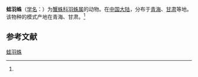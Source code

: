 {{Speciesbox
| name = 蛙羽蛛
| status = 
| status_system = 
| image = 
| genus = Oxyptila
| species = raniceps
| authority = (Schenkel, 1963)<ref name='id14560'>{{cite web| url =http://www.bioinfo.cn/db05/BjdwSpecies.php?action=view&id=14560| title =蛙羽蛛| work =《中国动物物种编目数据库》| publisher =中国科学院微生物研究所| author =中国科学院动物研究所| accessdate =2009-04-28| deadurl =yes| archiveurl =https://web.archive.org/web/20160305020545/http://www.bioinfo.cn/db05/BjdwSpecies.php?action=view&id=14560| archivedate =2016-03-05| df =}}</ref>
}}

'''蛙羽蛛'''（[[学名|学名]]：{{lang|la|''Oxyptila raniceps''}}）为[[蟹蛛科|蟹蛛科]][[羽蛛属|羽蛛属]]的动物。在[[中国大陆|中国大陆]]，分布于[[青海|青海]]、[[甘肃|甘肃]]等地。该物种的模式产地在青海、甘肃。<ref name='id14560'/>

== 参考文献 ==
{{reflist}}

{{Wikispecies|Oxyptila raniceps}}

[[Category:羽蛛属|蛙羽蛛]]


{{蜘蛛小作品}}